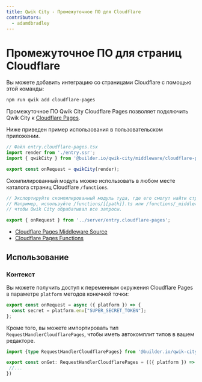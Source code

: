 ```yaml
---
title: Qwik City - Промежуточное ПО для Cloudflare
contributors:
  - adamdbradley
---
```


# Промежуточное ПО для страниц Cloudflare

Вы можете добавить интеграцию со страницами Cloudflare с помощью этой команды:

```bash
npm run qwik add cloudflare-pages
```

Промежуточное ПО Qwik City Cloudflare Pages позволяет подключить Qwik City к [Cloudflare Pages](https://pages.cloudflare.com/).

Ниже приведен пример использования в пользовательском приложении.

```typescript
// Файл entry.cloudflare-pages.tsx
import render from './entry.ssr';
import { qwikCity } from '@builder.io/qwik-city/middleware/cloudflare-pages';

export const onRequest = qwikCity(render);
```

Скомпилированный модуль можно использовать в любом месте каталога страниц Cloudflare `/functions`.

```typescript
// Экспортируйте скомпилированный модуль туда, где его смогут найти страницы cloudflare.
// Например, используйте /functions/[[path]].ts или /functions/_middleware.ts
// чтобы Qwik City обрабатывал все запросы.

export { onRequest } from '../server/entry.cloudflare-pages';
```

- [Cloudflare Pages Middleware Source](https://github.com/BuilderIO/qwik/tree/main/packages/qwik-city/middleware/cloudflare-pages/index.ts)
- [Cloudflare Pages Functions](https://developers.cloudflare.com/pages/platform/functions/)


## Использование

### Контекст

Вы можете получить доступ к переменным окружения Cloudflare Pages в параметре `platform` методов конечной точки:

```javascript
export const onRequest = async ({ platform }) => {
  const secret = platform.env["SUPER_SECRET_TOKEN"];
};
```

Кроме того, вы можете импортировать тип `RequestHandlerCloudflarePages`, чтобы иметь автокомплит типов в вашем редакторе.

```typescript
import {type RequestHandlerCloudflarePages} from '@builder.io/qwik-city/middleware/cloudflare-pages';

export const onGet: RequestHandlerCloudflarePages = (({ platform }) => {
 //...
})
```
